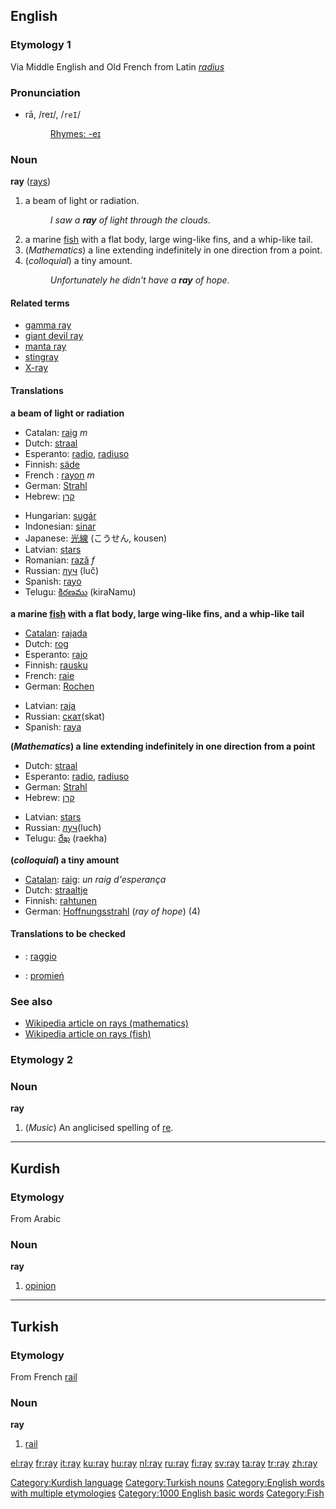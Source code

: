 ==English==

===Etymology 1===
Via Middle English and Old French from Latin ''[[radius]]''

===Pronunciation===
*rā, /reɪ/, /<tt>reI</tt>/
*:[[Rhymes:English:-eɪ|Rhymes: -eɪ]]

===Noun===
'''ray''' ([[rays]])

#a beam of light or radiation.
#:''I saw a '''ray''' of light through the clouds''.
#a marine [[fish]] with a flat body, large wing-like fins, and a whip-like tail.
#(''Mathematics'') a line extending indefinitely in one direction from a point.
#(''colloquial'') a tiny amount.
#:''Unfortunately he didn't have a '''ray''' of hope''.

====Related terms====
*[[gamma ray]]
*[[giant devil ray]]
*[[manta ray]]
*[[stingray]]
*[[X-ray]]

====Translations====
'''a beam of light or radiation'''
{{top}}
*Catalan: [[raig]] ''m''
*Dutch: [[straal]] {{f}}
*Esperanto: [[radio]], [[radiuso]]
*Finnish: [[säde]]
*French : [[rayon]] ''m''
*German: [[Strahl]] {{m}}
*Hebrew: [[קרן]]
{{mid}}
*Hungarian: [[sugár]]
*Indonesian: [[sinar]]
*Japanese: [[光線]] (こうせん, kousen)
*Latvian: [[stars]] {{m}}
*Romanian: [[rază]] ''f''
*Russian: [[луч]] {{m}} (luč)
*Spanish: [[rayo]]
*Telugu: [[కిరణము]] (kiraNamu)
{{bottom}}

'''a marine [[fish]] with a flat body, large wing-like fins, and a whip-like tail'''
{{top}}
*[[Catalan]]: [[rajada]]
*Dutch: [[rog]] {{m}}
*Esperanto: [[rajo]]
*Finnish: [[rausku]]
*French: [[raie]] {{f}}
*German: [[Rochen]] {{m}}
{{mid}}
*Latvian: [[raja]] {{f}}
*Russian: [[скат]](skat) {{m}}
*Spanish: [[raya]]
{{bottom}}

'''(''Mathematics'') a line extending indefinitely in one direction from a point'''
{{top}}
*Dutch: [[straal]] {{f}}
*Esperanto: [[radio]], [[radiuso]]
*German: [[Strahl]] {{m}}
*Hebrew: [[קרן]]
{{mid}}
*Latvian: [[stars]] {{m}}
*Russian: [[луч]](luch) {{m}}
*Telugu: [[రేఖ]] (raekha)
{{bottom}}

'''(''colloquial'') a tiny amount'''
{{top}}
*[[Catalan]]: [[raig]]: ''un raig d'esperança''
*Dutch: [[straaltje]] {{n}}
*Finnish: [[rahtunen]]
*German: [[Hoffnungsstrahl]] {{m}} (''ray of hope'') (4)
{{mid}}
{{bottom}}

====Translations to be checked====
{{checktrans}}
*{{ttbc|Italian}}: [[raggio]] {{m}}
*{{ttbc|Polish}}: [[promień]] {{m}}

===See also===
*[[w:Ray|Wikipedia article on rays (mathematics)]]
*[[w:Ray (fish)|Wikipedia article on rays (fish)]]

===Etymology 2===
===Noun===
'''ray'''

#(''Music'') An anglicised spelling of [[re]].

----

==Kurdish==
===Etymology===
From Arabic
===Noun===
'''ray'''

#[[opinion]]

[[Category:Kurdish language]]

----

==Turkish==
===Etymology===
From French [[rail]]
===Noun===
'''ray'''

#[[rail]]

[[Category:Turkish nouns]]
[[Category:English words with multiple etymologies]]
[[Category:1000 English basic words]]
[[Category:Fish]]

[[el:ray]]
[[fr:ray]]
[[it:ray]]
[[ku:ray]]
[[hu:ray]]
[[nl:ray]]
[[ru:ray]]
[[fi:ray]]
[[sv:ray]]
[[ta:ray]]
[[tr:ray]]
[[zh:ray]]
